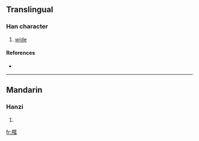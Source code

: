 ==Translingual==

===Han character===
{{Han char|rn=64|rad=手|as=11|sn=14|four=5203<sub>0</sub>|canj=手大尸人 (QKSO)}}

# [[wide]]

====References====
* {{Han ref|kx=0450.220|dkj=12608|dj=0801.060|hdz=31944.030|uh=6466|ud=25702|bh=E1E3|bd=57827}}

----

==Mandarin==

===Hanzi===
{{cmn-hanzi|pin=[[huà]] ([[hua4]])|wg=hua<sup>4</sup>}}

# {{defn|Mandarin}}

[[fr:摦]]